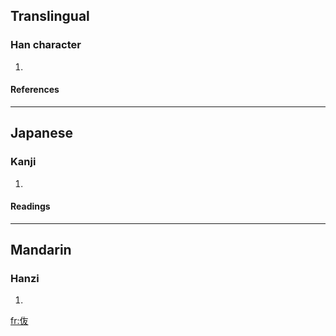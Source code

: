 ==Translingual==
===Han character===
{{Han char|rn=9|rad=人|as=04|sn=6|four=|canj=人大水 (OKE)}}
# {{defn|Han}}
====References====
{{Han ref|kx=0096.121|dkj=00452|hdz=10120.030|uh=4F16|ud=20246}}
----
==Japanese==
===Kanji===
{{ja-kanji|grade=|rs=人04}}
# {{defn|Japanese}}
====Readings====
{{ja-readings|on=[[ど]] (do), [[とう]] (tō)|kun=}}
----
==Mandarin==
===Hanzi===
{{cmn-hanzi|pin=[[tǎng]] ([[tang3]])|wg=t'ang<sup>3</sup>}}
# {{defn|Mandarin}}

[[fr:伖]]
